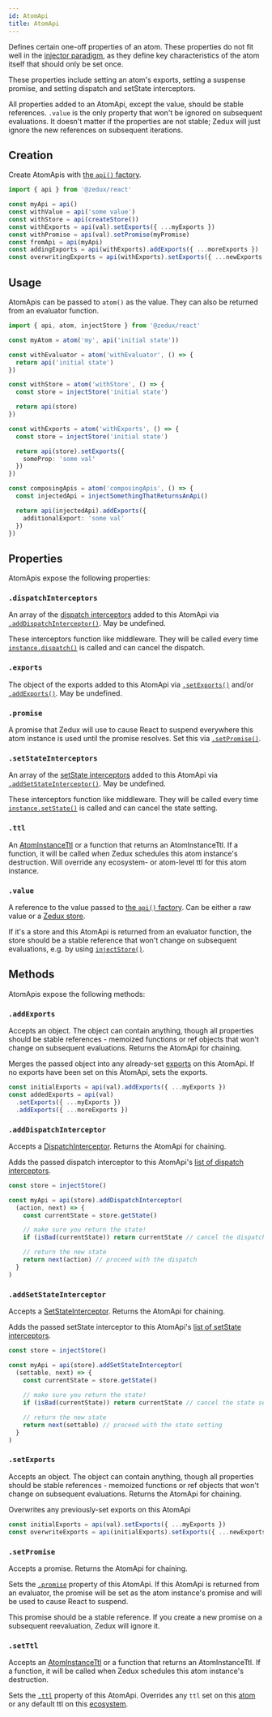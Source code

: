 ```yaml
---
id: AtomApi
title: AtomApi
---
```


Defines certain one-off properties of an atom. These properties do not fit well in the [injector paradigm](../glossary#injector), as they define key characteristics of the atom itself that should only be set once.

These properties include setting an atom's exports, setting a suspense promise, and setting dispatch and setState interceptors.

All properties added to an AtomApi, except the value, should be stable references. `.value` is the only property that won't be ignored on subsequent evaluations. It doesn't matter if the properties are not stable; Zedux will just ignore the new references on subsequent iterations.

## Creation

Create AtomApis with [the `api()` factory](../factories/api).

```ts
import { api } from '@zedux/react'

const myApi = api()
const withValue = api('some value')
const withStore = api(createStore())
const withExports = api(val).setExports({ ...myExports })
const withPromise = api(val).setPromise(myPromise)
const fromApi = api(myApi)
const addingExports = api(withExports).addExports({ ...moreExports })
const overwritingExports = api(withExports).setExports({ ...newExports })
```

## Usage

AtomApis can be passed to `atom()` as the value. They can also be returned from an evaluator function.

```ts
import { api, atom, injectStore } from '@zedux/react'

const myAtom = atom('my', api('initial state'))

const withEvaluator = atom('withEvaluator', () => {
  return api('initial state')
})

const withStore = atom('withStore', () => {
  const store = injectStore('initial state')

  return api(store)
})

const withExports = atom('withExports', () => {
  const store = injectStore('initial state')

  return api(store).setExports({
    someProp: 'some val'
  })
})

const composingApis = atom('composingApis', () => {
  const injectedApi = injectSomethingThatReturnsAnApi()

  return api(injectedApi).addExports({
    additionalExport: 'some val'
  })
})
```

## Properties

AtomApis expose the following properties:

### `.dispatchInterceptors`

An array of the [dispatch interceptors](../types/DispatchInterceptor) added to this AtomApi via [`.addDispatchInterceptor()`](#adddispatchinterceptor). May be undefined.

These interceptors function like middleware. They will be called every time [`instance.dispatch()`](AtomInstance#dispatch) is called and can cancel the dispatch.

### `.exports`

The object of the exports added to this AtomApi via [`.setExports()`](#setexports) and/or [`.addExports()`](#addexports). May be undefined.

### `.promise`

A promise that Zedux will use to cause React to suspend everywhere this atom instance is used until the promise resolves. Set this via [`.setPromise()`](#setpromise).

### `.setStateInterceptors`

An array of the [setState interceptors](../types/SetStateInterceptor) added to this AtomApi via [`.addSetStateInterceptor()`](#addsetstateinterceptor). May be undefined.

These interceptors function like middleware. They will be called every time [`instance.setState()`](AtomInstance#setstate) is called and can cancel the state setting.

### `.ttl`

An [AtomInstanceTtl](../types/AtomInstanceTtl) or a function that returns an AtomInstanceTtl. If a function, it will be called when Zedux schedules this atom instance's destruction. Will override any ecosystem- or atom-level ttl for this atom instance.

### `.value`

A reference to the value passed to [the `api()` factory](../factories/api). Can be either a raw value or a [Zedux store](Store).

If it's a store and this AtomApi is returned from an evaluator function, the store should be a stable reference that won't change on subsequent evaluations, e.g. by using [`injectStore()`](../injectors/injectStore).

## Methods

AtomApis expose the following methods:

### `.addExports`

Accepts an object. The object can contain anything, though all properties should be stable references - memoized functions or ref objects that won't change on subsequent evaluations. Returns the AtomApi for chaining.

Merges the passed object into any already-set [exports](#exports) on this AtomApi. If no exports have been set on this AtomApi, sets the exports.

```ts
const initialExports = api(val).addExports({ ...myExports })
const addedExports = api(val)
  .setExports({ ...myExports })
  .addExports({ ...moreExports })
```

### `.addDispatchInterceptor`

Accepts a [DispatchInterceptor](../types/DispatchInterceptor). Returns the AtomApi for chaining.

Adds the passed dispatch interceptor to this AtomApi's [list of dispatch interceptors](#dispatchinterceptors).

```ts
const store = injectStore()

const myApi = api(store).addDispatchInterceptor(
  (action, next) => {
    const currentState = store.getState()

    // make sure you return the state!
    if (isBad(currentState)) return currentState // cancel the dispatch

    // return the new state
    return next(action) // proceed with the dispatch
  }
)
```

### `.addSetStateInterceptor`

Accepts a [SetStateInterceptor](../types/SetStateInterceptor). Returns the AtomApi for chaining.

Adds the passed setState interceptor to this AtomApi's [list of setState interceptors](#setstateinterceptors).

```ts
const store = injectStore()

const myApi = api(store).addSetStateInterceptor(
  (settable, next) => {
    const currentState = store.getState()
    
    // make sure you return the state!
    if (isBad(currentState)) return currentState // cancel the state setting

    // return the new state
    return next(settable) // proceed with the state setting
  }
)
```

### `.setExports`

Accepts an object. The object can contain anything, though all properties should be stable references - memoized functions or ref objects that won't change on subsequent evaluations. Returns the AtomApi for chaining.

Overwrites any previously-set exports on this AtomApi

```ts
const initialExports = api(val).setExports({ ...myExports })
const overwriteExports = api(initialExports).setExports({ ...newExports })
```

### `.setPromise`

Accepts a promise. Returns the AtomApi for chaining.

Sets the [`.promise`](#promise) property of this AtomApi. If this AtomApi is returned from an evaluator, the promise will be set as the atom instance's promise and will be used to cause React to suspend.

This promise should be a stable reference. If you create a new promise on a subsequent reevaluation, Zedux will ignore it.

### `.setTtl`

Accepts an [AtomInstanceTtl](../types/AtomInstanceTtl) or a function that returns an AtomInstanceTtl. If a function, it will be called when Zedux schedules this atom instance's destruction.

Sets the [`.ttl`](#ttl) property of this AtomApi. Overrides any `ttl` set on this [atom](Atom#ttl) or any default ttl on this [ecosystem](Ecosystem#defaultttl).

